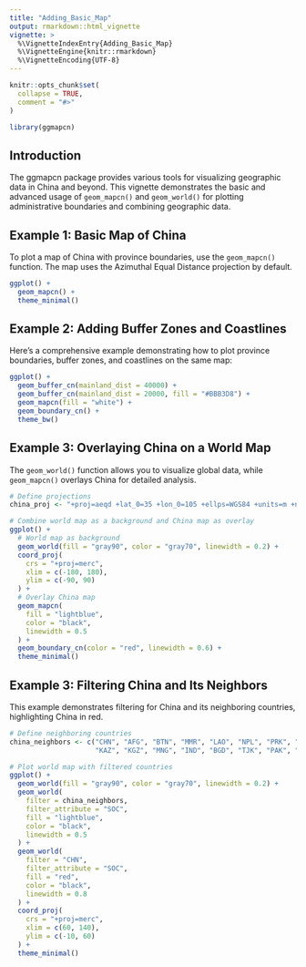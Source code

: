 ```yaml
---
title: "Adding_Basic_Map"
output: rmarkdown::html_vignette
vignette: >
  %\VignetteIndexEntry{Adding_Basic_Map}
  %\VignetteEngine{knitr::rmarkdown}
  %\VignetteEncoding{UTF-8}
---
```


```r
knitr::opts_chunk$set(
  collapse = TRUE,
  comment = "#>"
)
```

```r
library(ggmapcn)
```

## Introduction

The ggmapcn package provides various tools for visualizing geographic data in China and beyond. This vignette demonstrates the basic and advanced usage of `geom_mapcn()` and `geom_world()` for plotting administrative boundaries and combining geographic data.

## Example 1: Basic Map of China

To plot a map of China with province boundaries, use the `geom_mapcn()` function. The map uses the Azimuthal Equal Distance projection by default.

```r
ggplot() +
  geom_mapcn() +
  theme_minimal()
```

## Example 2: Adding Buffer Zones and Coastlines

Here’s a comprehensive example demonstrating how to plot province boundaries, buffer zones, and coastlines on the same map:

```r
ggplot() +
  geom_buffer_cn(mainland_dist = 40000) +
  geom_buffer_cn(mainland_dist = 20000, fill = "#BBB3D8") +
  geom_mapcn(fill = "white") +
  geom_boundary_cn() +
  theme_bw()
```

## Example 3: Overlaying China on a World Map

The `geom_world()` function allows you to visualize global data, while `geom_mapcn()` overlays China for detailed analysis.

```r
# Define projections
china_proj <- "+proj=aeqd +lat_0=35 +lon_0=105 +ellps=WGS84 +units=m +no_defs"

# Combine world map as a background and China map as overlay
ggplot() +
  # World map as background
  geom_world(fill = "gray90", color = "gray70", linewidth = 0.2) +
  coord_proj(
    crs = "+proj=merc",
    xlim = c(-180, 180),
    ylim = c(-90, 90)
  ) +
  # Overlay China map
  geom_mapcn(
    fill = "lightblue",
    color = "black",
    linewidth = 0.5
  ) +
  geom_boundary_cn(color = "red", linewidth = 0.6) +
  theme_minimal()
```

## Example 3: Filtering China and Its Neighbors

This example demonstrates filtering for China and its neighboring countries, highlighting China in red.

```r
# Define neighboring countries
china_neighbors <- c("CHN", "AFG", "BTN", "MMR", "LAO", "NPL", "PRK", "KOR",
                     "KAZ", "KGZ", "MNG", "IND", "BGD", "TJK", "PAK", "LKA", "VNM")

# Plot world map with filtered countries
ggplot() +
  geom_world(fill = "gray90", color = "gray70", linewidth = 0.2) +
  geom_world(
    filter = china_neighbors,
    filter_attribute = "SOC",
    fill = "lightblue",
    color = "black",
    linewidth = 0.5
  ) +
  geom_world(
    filter = "CHN",
    filter_attribute = "SOC",
    fill = "red",
    color = "black",
    linewidth = 0.8
  ) +
  coord_proj(
    crs = "+proj=merc",
    xlim = c(60, 140),
    ylim = c(-10, 60)
  ) +
  theme_minimal()
```
